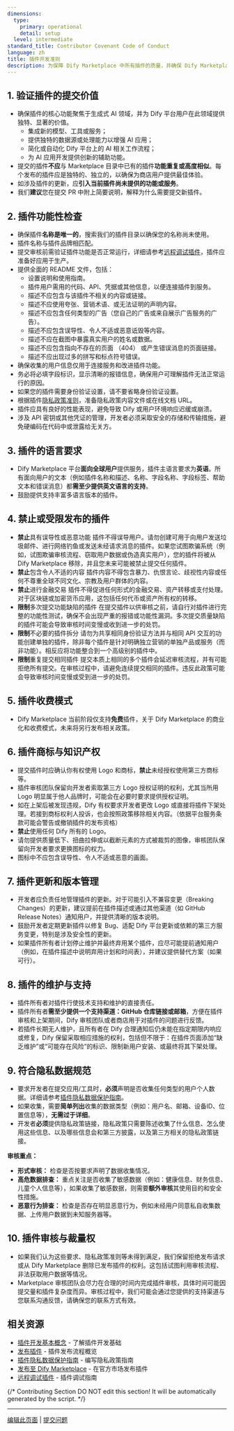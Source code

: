 ```yaml
---
dimensions:
  type:
    primary: operational
    detail: setup
  level: intermediate
standard_title: Contributor Covenant Code of Conduct
language: zh
title: 插件开发准则
description: 为保障 Dify Marketplace 中所有插件的质量，并确保 Dify Marketplace 用户获得一致且高质量的体验。在申请提交插件审核时，必须遵循此《插件开发准则》的所有要求。提交插件即表示**您已阅读、理解并同意遵守以下所有条款**，这将有助于您的插件快速顺利地通过审核。
---
```


## 1. 验证插件的提交价值

* 确保插件的核心功能聚焦于生成式 AI 领域，并为 Dify 平台用户在此领域提供独特、显著的价值。
  - 集成新的模型、工具或服务；
  - 提供独特的数据源或处理能力以增强 AI 应用；
  - 简化或自动化 Dify 平台上的 AI 相关工作流程；
  - 为 AI 应用开发提供创新的辅助功能。
* 提交的插件**不应**与 Marketplace 目录中已有的插件**功能重复或高度相似**。每个发布的插件应是独特的、独立的，以确保为商店用户提供最佳体验。
* 如涉及插件的更新，应**引入当前插件尚未提供的功能或服务**。
* 我们**建议**您在提交 PR 中附上简要说明，解释为什么需要提交新插件。

## 2. 插件功能性检查
- 确保插件**名称是唯一的**，搜索我们的插件目录以确保您的名称尚未使用。
- 插件名称与插件品牌相匹配。
- 提交审核前需验证插件功能是否正常运行，详细请参考[远程调试插件](/plugin-dev-zh/0411-remote-debug-a-plugin)，插件应准备好应用于生产。
- 提供全面的 README 文件，包括：
  - 设置说明和使用指南。
  - 插件用户需用的代码、API、凭据或其他信息，以便连接插件到服务。
  - 描述不应包含与该插件不相关的内容或链接。
  - 描述不应使用夸张、营销术语、或无法证明的声明内容。
  - 描述不应包含任何类型的广告（您自己的广告或来自展示广告服务的广告）。
  - 描述不应包含误导性、令人不适或恶意诋毁等内容。
  - 描述不应在截图中暴露真实用户的姓名或数据。
  - 描述不应包含指向不存在的页面 （404） 或产生错误消息的页面链接。
  - 描述不应出现过多的拼写和标点符号错误。
- 确保收集的用户信息仅用于连接服务和改进插件功能。
- 务必将必填字段标识，显示清晰的报错信息，确保用户可理解插件无法正常运行的原因。
- 如果您的插件需要身份验证设置，请不要省略身份验证设置。
- 根据插件[隐私政策准则](/plugin-dev-zh/0312-privacy-protection-guidelines)，准备隐私政策内容文件或在线文档 URL。
- 插件应具有良好的性能表现，避免导致 Dify 或用户环境响应迟缓或崩溃。
- 涉及 API 密钥或其他凭证的管理，开发者必须采取安全的存储和传输措施，避免硬编码在代码中或泄露给无关方。

## 3. 插件的语言要求
- Dify Marketplace 平台**面向全球用户**提供服务，插件主语言要求为**英语**。所有面向用户的文本（例如插件名称和描述、名称、字段名称、字段标签、帮助文本和错误消息）都**需至少提供英文语言的支持**。
- 鼓励提供支持丰富多语言版本的插件。

## 4. 禁止或受限发布的插件
- **禁止**具有误导性或恶意功能
  插件不得误导用户。请勿创建可用于向用户发送垃圾邮件、进行网络钓鱼或发送未经请求消息的插件。如果您试图欺骗系统（例如，试图欺骗审核流程、窃取用户数据或伪造真实用户），您的插件将被从 Dify Marketplace 移除，并且您未来可能被禁止提交任何插件。
- **禁止**包含令人不适的内容
  插件内容不得包含暴力、仇恨言论、歧视性内容或任何不尊重全球不同文化、宗教及用户群体的内容。
- **禁止**进行金融交易
  插件不得促进任何形式的金融交易、资产转移或支付处理。对于区块链或加密货币应用，这包括任何代币或资产所有权的转移。
- **限制**多次提交功能缺陷的插件
  在提交插件以供审核之前，请自行对插件进行完整的功能性测试，确保不会出现严重的报错或功能性漏洞。多次提交质量缺陷的插件可能会导致审核时间变慢或收到进一步的处罚。
- **限制**不必要的插件拆分
  请勿为共享相同身份验证方法并与相同 API 交互的功能创建单独的插件，除非每个插件是针对明确独立营销的单独产品或服务（而非功能）。相反应将功能整合到一个高级别的插件中。
- **限制**重复提交相同插件
  提交本质上相同的多个插件会延迟审核流程，并有可能拒绝所有提交。在审核过程中，请避免连续提交相同的插件。违反此政策可能会导致审核时间变慢或受到进一步的处罚。

## 5. 插件收费模式
- Dify Marketplace 当前阶段仅支持**免费**插件，关于 Dify Marketplace 的商业化和收费模式，未来将另行发布相关政策。

## 6. 插件商标与知识产权
- 提交插件时应确认你有权使用 Logo 和商标，**禁止**未经授权使用第三方商标等。
- 插件审核团队保留向开发者索取第三方 Logo 授权证明的权利，尤其当所用 Logo 明显属于他人品牌时，可能会在必要时要求提供授权证明。
- 如在上架后被发现违规，Dify 有权要求开发者更改 Logo 或直接将插件下架处理。若接到商标权利人投诉，也会按照政策移除相关内容。（依据平台服务条款可能会警告或撤销插件的发布资格）
- **禁止**使用任何 Dify 所有的 Logo。
- 请勿提供质量低下、扭曲拉伸或以截断元素的方式被裁剪的图像，审核团队保留向开发者要求更换图标的权力。
- 图标中不应包含误导性、令人不适或恶意的画面。

## 7. 插件更新和版本管理
- 开发者应负责任地管理插件的更新。对于可能引入不兼容变更（Breaking Changes）的更新，建议提前在插件描述或通过其他渠道（如 GitHub Release Notes）通知用户，并提供清晰的版本说明。
- 鼓励开发者定期更新插件以修复 Bug、适配 Dify 平台更新或依赖的第三方服务变更，特别是涉及安全性的更新。
- 如果插件所有者计划停止维护并最终弃用某个插件，应尽可能提前通知用户（例如，在插件描述中说明弃用计划和时间表），并建议提供替代方案（如果可行）。

## 8. 插件的维护与支持
- 插件所有者对插件行使技术支持和维护的直接责任。
- 插件所有者**需至少提供一个支持渠道：GitHub 仓库链接或邮箱**，方便在插件审核和上架期间，Dify 审核团队或者商店用于对插件的问题进行反馈。
- 若插件长期无人维护，且所有者在 Dify 合理通知后仍未能在指定期限内响应或修复，Dify 保留采取相应措施的权利，包括但不限于：在插件页面添加“缺乏维护”或“可能存在风险”的标识、限制新用户安装、或最终将其下架处理。

## 9. 符合隐私数据规范

* 要求开发者在提交应用/工具时，**必须**声明是否收集任何类型的用户个人数据。详细请参考[插件隐私数据保护指南](/plugin-dev-zh/0312-privacy-protection-guidelines)。
* 如果收集，需要**简单列出**收集的数据类型（例如：用户名、邮箱、设备ID、位置信息等），**无需过于详细**。
* 开发者**必须**提供隐私政策链接，隐私政策只需要陈述收集了什么信息、怎么使用这些信息、以及哪些信息会和第三方披露，以及第三方相关的隐私政策链接。

**审核重点：**

* **形式审核：** 检查是否按要求声明了数据收集情况。
* **高危数据排查：** 重点关注是否收集了敏感数据（例如：健康信息、财务信息、儿童个人信息等），如果收集了敏感数据，则需要**额外审核**其使用目的和安全性措施。
* **恶意行为排查：** 检查是否存在明显恶意行为，例如未经用户同意私自收集数据、上传用户数据到未知服务器等。

## 10. 插件审核与裁量权
- 如果我们认为这些要求、隐私政策准则等未得到满足，我们保留拒绝发布请求或从 Dify Marketplace 删除已发布插件的权利。这包括试图利用审核流程、非法获取用户数据等情况。
- Marketplace 审核团队会尽力在合理的时间内完成插件审核，具体时间可能因提交量和插件复杂度而异。审核过程中，我们可能会通过您提供的支持渠道与您联系沟通反馈，请确保您的联系方式有效。

## 相关资源

- [插件开发基本概念](/plugin-dev-zh/0111-getting-started-dify-plugin) - 了解插件开发基础
- [发布插件](/plugin-dev-zh/0321-release-overview) - 插件发布流程概览
- [插件隐私数据保护指南](/plugin-dev-zh/0312-privacy-protection-guidelines) - 编写隐私政策指南
- [发布至 Dify Marketplace](/plugin-dev-zh/0322-release-to-dify-marketplace) - 在官方市场发布插件
- [远程调试插件](/plugin-dev-zh/0411-remote-debug-a-plugin) - 插件调试指南

{/*
Contributing Section
DO NOT edit this section!
It will be automatically generated by the script.
*/}

---

[编辑此页面](https://github.com/langgenius/dify-docs/edit/main/plugin-dev-zh/0312-contributor-covenant-code-of-conduct.mdx) | [提交问题](https://github.com/langgenius/dify-docs/issues/new?template=docs.yml)

